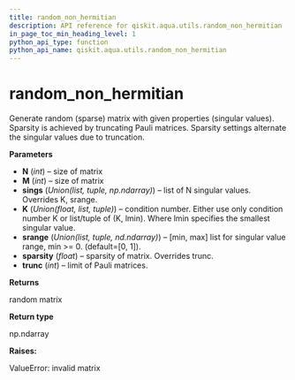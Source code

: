 ```yaml
---
title: random_non_hermitian
description: API reference for qiskit.aqua.utils.random_non_hermitian
in_page_toc_min_heading_level: 1
python_api_type: function
python_api_name: qiskit.aqua.utils.random_non_hermitian
---
```


# random\_non\_hermitian

<Function id="qiskit.aqua.utils.random_non_hermitian" name="random_non_hermitian" isDedicatedPage={true} github="https://github.com/qiskit-community/qiskit-aqua/tree/stable/0.7/qiskit/aqua/utils/random_matrix_generator.py" signature="random_non_hermitian(N, M=None, sings=None, K=None, srange=None, sparsity=None, trunc=None)">
  Generate random (sparse) matrix with given properties (singular values). Sparsity is achieved by truncating Pauli matrices. Sparsity settings alternate the singular values due to truncation.

  **Parameters**

  *   **N** (*int*) – size of matrix
  *   **M** (*int*) – size of matrix
  *   **sings** (*Union(list, tuple, np.ndarray)*) – list of N singular values. Overrides K, srange.
  *   **K** (*Union(float, list, tuple)*) – condition number. Either use only condition number K or list/tuple of (K, lmin). Where lmin specifies the smallest singular value.
  *   **srange** (*Union(list, tuple, nd.ndarray)*) – \[min, max] list for singular value range, min >= 0. (default=\[0, 1]).
  *   **sparsity** (*float*) – sparsity of matrix. Overrides trunc.
  *   **trunc** (*int*) – limit of Pauli matrices.

  **Returns**

  random matrix

  **Return type**

  np.ndarray

  **Raises:**

  ValueError: invalid matrix
</Function>

